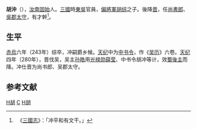 '''胡沖'''（{{bd|？||？||catIdx=H胡}}），[[汝南|汝南]][[固始|固始]]人。[[三國|三國]]時[[孙吴|東吳]]官員，[[偏將軍|偏將軍]][[胡综|胡综]]之子。後降[[晋|晋]]，任[[尚書郎|尚書郎]]、[[吳郡|吳郡]][[太守|太守]]，有才幹<ref>　《[[三國志|三國志]]》：「冲平和有文干。」</ref>。

== 生平 ==
[[赤烏|赤烏]]六年（243年）综卒，冲嗣爵乡候。[[天纪|天纪]]中为[[中书令|中书令]]，作《[[吴历|吴历]]》六卷。[[天纪|天纪]]四年（280年），晋伐吴，吴主[[孙皓|孙皓]]用[[光禄勋|光禄勋]][[薛莹_(三国)|薛莹]]、中书令胡冲等计，效[[蜀後主|蜀後主]]而降。冲仕晋为尚书郎、吴郡太守。

== 参考文献 ==
<div class="references-small">
<references />
</div>

[[Category:東吳政治人物|H胡]]
[[Category:胡姓|C]]
[[Category:固始人|H胡]]